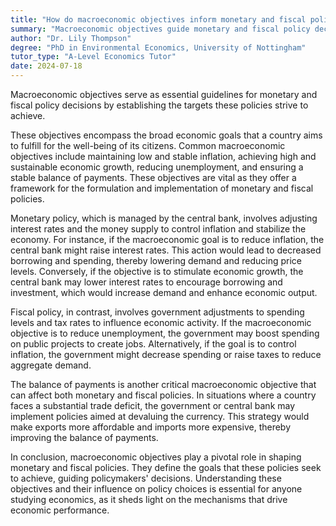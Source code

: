 ```yaml
---
title: "How do macroeconomic objectives inform monetary and fiscal policy decisions?"
summary: "Macroeconomic objectives guide monetary and fiscal policy decisions by setting the goals these policies aim to achieve."
author: "Dr. Lily Thompson"
degree: "PhD in Environmental Economics, University of Nottingham"
tutor_type: "A-Level Economics Tutor"
date: 2024-07-18
---
```


Macroeconomic objectives serve as essential guidelines for monetary and fiscal policy decisions by establishing the targets these policies strive to achieve.

These objectives encompass the broad economic goals that a country aims to fulfill for the well-being of its citizens. Common macroeconomic objectives include maintaining low and stable inflation, achieving high and sustainable economic growth, reducing unemployment, and ensuring a stable balance of payments. These objectives are vital as they offer a framework for the formulation and implementation of monetary and fiscal policies.

Monetary policy, which is managed by the central bank, involves adjusting interest rates and the money supply to control inflation and stabilize the economy. For instance, if the macroeconomic goal is to reduce inflation, the central bank might raise interest rates. This action would lead to decreased borrowing and spending, thereby lowering demand and reducing price levels. Conversely, if the objective is to stimulate economic growth, the central bank may lower interest rates to encourage borrowing and investment, which would increase demand and enhance economic output.

Fiscal policy, in contrast, involves government adjustments to spending levels and tax rates to influence economic activity. If the macroeconomic objective is to reduce unemployment, the government may boost spending on public projects to create jobs. Alternatively, if the goal is to control inflation, the government might decrease spending or raise taxes to reduce aggregate demand.

The balance of payments is another critical macroeconomic objective that can affect both monetary and fiscal policies. In situations where a country faces a substantial trade deficit, the government or central bank may implement policies aimed at devaluing the currency. This strategy would make exports more affordable and imports more expensive, thereby improving the balance of payments.

In conclusion, macroeconomic objectives play a pivotal role in shaping monetary and fiscal policies. They define the goals that these policies seek to achieve, guiding policymakers' decisions. Understanding these objectives and their influence on policy choices is essential for anyone studying economics, as it sheds light on the mechanisms that drive economic performance.
    